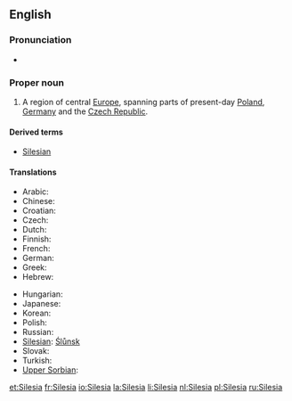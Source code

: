 ==English==

===Pronunciation===
* {{IPA|/saɪˈliːʃə/}}

===Proper noun===
{{wikipedia}}
{{en-proper noun}}

# A region of central [[Europe]], spanning parts of present-day [[Poland]], [[Germany]] and the [[Czech Republic]].

====Derived terms====
* [[Silesian]]

====Translations====
{{trans-top|region}}
* Arabic: {{t-|ar|سيليزيا|sc=Arab}}
* Chinese: {{t-|cmn|西里西亞|sc=Hani|xs=Mandarin}}
* Croatian: {{t-|hr|Šleska}}
* Czech: {{t-|cs|Slezsko|n}}
* Dutch: {{t+|nl|Silezië}}
* Finnish: {{t-|fi|Sleesia}}
* French: {{t+|fr|Silésie|f}}
* German: {{t+|de|Schlesien}}
* Greek: {{t-|el|Σιλεσία|sc=Grek}}
* Hebrew: {{t-|he|שלזיה|sc=Hebr}}
{{trans-mid}}
* Hungarian: {{t-|hu|Szilézia}}
* Japanese: {{t-|ja|シレジア|sc=Jpan}}
* Korean: {{t-|ko|슐롱스크|sc=Hang}}
* Polish: {{t+|pl|Śląsk|m}}
* Russian: {{t-|ru|Силезия|tr=Silézija|sc=Cyrl}}
* [[Silesian]]: [[Ślůnsk]]
* Slovak: {{t-|sk|Sliezsko}}
* Turkish: {{t-|tr|Silezya}}
* [[Upper Sorbian]]: {{t-|hsb|Šleska|xs=Upper Sorbian}}
{{trans-bottom}}

[[et:Silesia]]
[[fr:Silesia]]
[[io:Silesia]]
[[la:Silesia]]
[[li:Silesia]]
[[nl:Silesia]]
[[pl:Silesia]]
[[ru:Silesia]]